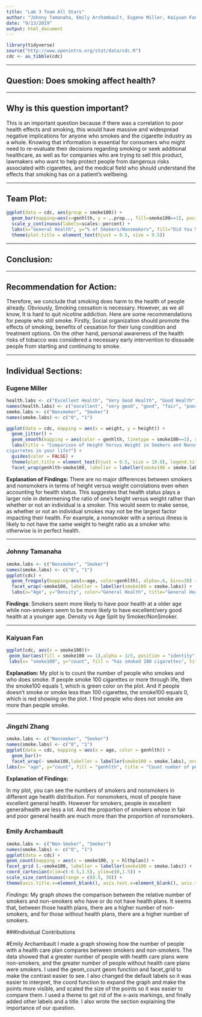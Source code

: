 ---
title: "Lab 3 Team All Stars"
author: "Johnny Tamanaha, Emily Archambault, Eugene Miller, Kaiyuan Fan, Jingzhi Zhang"
date: "9/13/2019"
output: html_document
---
```{r, setup, echo = FALSE, message = FALSE, error=TRUE, warning=FALSE}
library(tidyverse)
source("http://www.openintro.org/stat/data/cdc.R")
cdc <- as_tibble(cdc)
```


---

## Question: Does smoking affect health?

---

## Why is this question important?
This is an important question because if there was a correlation to poor health effects and smoking, this would have massive and widespread negative implications for anyone who smokes and the cigarette industry as a whole. Knowing that information is essential for consumers who might need to re-evaluate their decisions regarding smoking or seek additional healthcare, as well as for companies who are trying to sell this product, lawmakers who want to help protect people from dangerous risks associated with cigarettes, and the medical field who should understand the effects that smoking has on a patient’s wellbeing.

---

## Team Plot:

```{r, echo=FALSE}
ggplot(data = cdc, aes(group = smoke100)) +
  geom_bar(mapping=aes(x=genhlth, y = ..prop.., fill=smoke100==1), position="dodge") +
  scale_y_continuous(labels=scales::percent) +
  labs(x="General Health", y="% of Smokers/Nonsmokers", fill="Did You Smoke 100 Cigarettes?", title="Percent of Subjects Who've Smoked 100 Cigarettes per Each General Health Category") +
  theme(plot.title = element_text(hjust = 0.5, size = 9.5))
```

---

## Conclusion:


---

## Recommendation for Action:

Therefore, we conclude that smoking does harm to the health of people already. Obviously,  Smoking cessation is necessary. However, as we all know, It is hard to quit nicotine addiction. 
Here are some recommendations for people who still smoke.  Firstly, Social organization should promote the effects of smoking, benefits of cessation for their lung condition and treatment options. On the other hand,  personal awareness of the health risks of tobacco was considered a necessary early intervention to dissuade people from starting and continuing to smoke.


---

## Individual Sections:

### Eugene Miller
```{r Eugenes_Code, echo = FALSE, message = FALSE, fig.width=12, fig.height=8}
health.labs <- c("Excellent Health", "Very Good Health", "Good Health", "Fair Health", "Poor Health")
names(health.labs) <- c("excellent", "very good", "good", "fair", "poor")
smoke.labs <- c("Nonsmoker", "Smoker")
names(smoke.labs) <- c("0", "1")

ggplot(data = cdc, mapping = aes(x = weight, y = height)) +
  geom_jitter() +
  geom_smooth(mapping = aes(color = genhlth, linetype = smoke100==1), se = FALSE) +
  labs(title = "Comparison of Height Versus Weight in Smokers and Nonsmokers Across Health Status", y = "Height (in)", x = "Weight (lbs)", linetype = "Have you smoked 100 
cigarretes in your life?") +
  guides(color = FALSE) +
  theme(plot.title = element_text(hjust = 0.5, size = 10.8), legend.title = element_text(size = 9), legend.text = element_text(size = 7)) +
  facet_wrap(genhlth~smoke100, labeller = labeller(smoke100 = smoke.labs, genhlth = health.labs))
```

__Explanation of Findings:__
There are no major differences between smokers and nonsmokers in terms of height versus weight corrolations even when accounting for health status. This suggestes that health status plays a larger role in determening the ratio of one's height versus weight rather than whether or not an individual is a smoker. This would seem to make sense, as whether or not an individual smokes may not be the largest factor impacting their health. For example, a nonsmoker with a serious illness is likely to not have the same weight to height ratio as a smoker who otherwise is in perfect health. 

---

### Johnny Tamanaha
```{r, echo=FALSE, messgae=FALSE, error=TRUE}
smoke.labs <- c("Nonsmoker", "Smoker")
names(smoke.labs) <- c("0", "1")
ggplot(cdc) +
  geom_freqpoly(mapping=aes(x=age, color=genhlth), alpha=.6, bins=30) +
  facet_wrap(~smoke100, labeller = labeller(smoke100 = smoke.labs)) +
  labs(x="Age", y="Density", color="General Health", title="General Health Density vs Age Split by Smoker/NonSmoker")
```

**Findings**: Smokers seem more likely to have poor health at a older age while non-smokers seem to be more likely to have excellent/very good health at a younger age. Density vs Age Split by Smoker/NonSmoker.

---

### Kaiyuan Fan 
```{r, echo=FALSE, messgae=FALSE, error=TRUE}
ggplot(cdc, aes(x = smoke100))+
 geom_bar(aes(fill = smoke100 == 1),alpha = 3/5, position = "identity", show.legend = TRUE) +
 labs(x= "smoke100", y="count", fill = "has smoked 100 cigarettes", title = "Count number of people smoke 100 cigarettes or more")
```
 
__Explanation:__ My plot is to count the number of people who  smokes and who does smoke.
   If people smoke 100 cigarettes or more through life, then the smoke100 equals 1, which is green color on the plot. And if people doesn't smoke or smoke less than 100 cigarettes, the smoke100 equals 0, which is red showing on the plot. I find people who does not smoke are more than people smoke.


---


### Jingzhi Zhang
```{r, echo=FALSE, messgae=FALSE, error=TRUE}
smoke.labs <- c("Nonsmoker", "Smoker")
names(smoke.labs) <- c("0", "1")
ggplot(data = cdc, mapping = aes(x = age, color = genhlth)) + 
  geom_bar()+
  facet_wrap(~ smoke100,labeller = labeller(smoke100 = smoke.labs), nrow = 2)+
labs(x= "age", y="count", fill = "genhlth", title = "Count number of people in different genhlth between different age")
```

__Explanation of Findings:__

In my plot, you can see the numbers of smokers and nonsmokers in different age health distribution. For nonsmokers, most of people have excellent general health. However for smokers, people in excellent generalhealth are less a lot. And the proportion of smokers whose in fair and poor general health are much more than the proportion of nonsmokers.

### Emily Archambault

```{r, echo=FALSE, message=FALSE, error=TRUE}
smoke.labs <- c("Non-Smoker", "Smoker")
names(smoke.labs) <- c("0", "1")
ggplot(data = cdc) + 
geom_count(mapping = aes(x = smoke100, y = hlthplan)) + 
facet_grid (.~smoke100, labeller = labeller(smoke100 = smoke.labs)) + 
coord_cartesian(xlim=c(-0.5,1.5), ylim=c(0,1.5)) + 
scale_size_continuous(range = c(0.5, 30)) + 
theme(axis.title.x=element_blank(), axis.text.x=element_blank(), axis.ticks.x=element_blank()) + labs(title = "Comparison of Smokers and Non-Smokers with a Health Plan", y = "No Health Plan vs Health Plan")
```
_Findings_:
My graph shows the comparison between the relative number of smokers and non-smokers who have or do not have health plans. It seems that, between those health plans, there are a higher number of non-smokers, and for those without health plans, there are a higher number of smokers.


###Individual Contributions

#Emily Archambault
I made a graph showing how the number of people with a health care plan compares between smokers and non-smokers. The data showed that a greater number of people with health care plans were non-smokers, and the greater number of people without health care plans were smokers. I used the geom_count geom function and facet_grid to make the contrast easier to see. I also changed the default labels so it was easier to interpret, the coord function to expand the graph and make the points more visible, and scaled the size of the points so it was easier to compare them. I used a theme to get rid of the x-axis markings, and finally added other labels and a title. I also wrote the section explaining the importance of our question.
